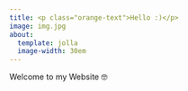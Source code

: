 ```yaml
---
title: <p class="orange-text">Hello :)</p>
image: img.jpg
about:
  template: jolla
  image-width: 30em
---
```


Welcome to my Website 🤓
